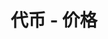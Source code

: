 ---
title: '代币 - 价格'
openapi: '/cn/api-reference/openapi-cn.json GET /token/{chain}/{tokenAddress}/prices'
---